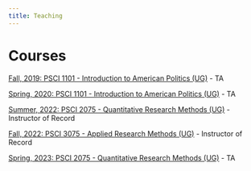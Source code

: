 ```yaml
---
title: Teaching
---
```


# Courses

[Fall, 2019: PSCI 1101 - Introduction to American Politics (UG)](https://www.dropbox.com/s/hb4zih5ziza51jf/Fall%2C%202019%20PSCI%201101-%20Reciation%20Syllabus%20111.pdf?dl=0)
- TA

[Spring, 2020: PSCI 1101 - Introduction to American Politics (UG)](https://www.dropbox.com/s/2jhc8gacfe7cobm/Roberts%20-%20Spring%2C%202020%20PSCI%201101-%20Recitation%20Syllabus.pdf?dl=0)
- TA

[Summer, 2022: PSCI 2075 - Quantitative Research Methods (UG)](https://www.dropbox.com/s/xq5r22vmazioxmi/su22_psci_2075_syllabus.pdf?dl=0)
- Instructor of Record

[Fall, 2022: PSCI 3075 - Applied Research Methods (UG)](https://www.dropbox.com/s/d9b3t7a5gd7xng2/dcr_psci_3075_fall_2022_syllabus.pdf?dl=0)
- Instructor of Record

[Spring, 2023: PSCI 2075 - Quantitative Research Methods (UG)](psci_2075/sp23/index.qmd)
- TA